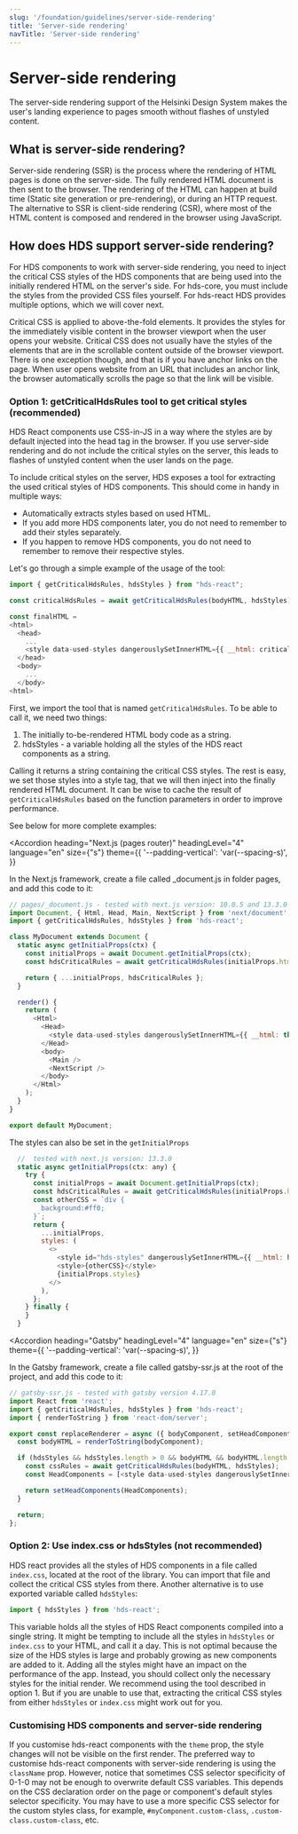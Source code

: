 ```yaml
---
slug: '/foundation/guidelines/server-side-rendering'
title: 'Server-side rendering'
navTitle: 'Server-side rendering'
---
```



# Server-side rendering

<LeadParagraph>
  The server-side rendering support of the Helsinki Design System makes the user's landing experience to pages smooth
  without flashes of unstyled content.
</LeadParagraph>

## What is server-side rendering?

Server-side rendering (SSR) is the process where the rendering of HTML pages is done on the server-side. The fully rendered HTML
document is then sent to the browser. The rendering of the HTML can happen at build time (Static site generation
or pre-rendering), or during an HTTP request. The alternative to SSR is client-side rendering (CSR), where most of the HTML
content is composed and rendered in the browser using JavaScript.

## How does HDS support server-side rendering?

For HDS components to work with server-side rendering, you need to inject the critical CSS styles of the HDS components
that are being used into the initially rendered HTML on the server's side. For hds-core, you must include the styles from
the provided CSS files yourself. For hds-react HDS provides multiple options, which we will cover next.

<Notification label="Critical CSS" className="siteNotification">
  Critical CSS is applied to above-the-fold elements. It provides the styles for the immediately visible content in the
  browser viewport when the user opens your website. Critical CSS does not usually have the styles of the elements that
  are in the scrollable content outside of the browser viewport. There is one exception though, and that is if you have
  anchor links on the page. When user opens website from an URL that includes an anchor link, the browser automatically
  scrolls the page so that the link will be visible.
</Notification>

### Option 1: getCriticalHdsRules tool to get critical styles (recommended)

HDS React components use CSS-in-JS in a way where the styles are by default injected into the head tag in the browser.
If you use server-side rendering and do not include the critical styles on the server, this leads to flashes of unstyled
content when the user lands on the page.

To include critical styles on the server, HDS exposes a tool for extracting the used critical styles of HDS components.
This should come in handy in multiple ways:

- Automatically extracts styles based on used HTML.
- If you add more HDS components later, you do not need to remember to add their styles separately.
- If you happen to remove HDS components, you do not need to remember to remove their respective styles.

Let's go through a simple example of the usage of the tool:

```js
import { getCriticalHdsRules, hdsStyles } from "hds-react";

const criticalHdsRules = await getCriticalHdsRules(bodyHTML, hdsStyles);

const finalHTML =
<html>
  <head>
    ...
    <style data-used-styles dangerouslySetInnerHTML={{ __html: criticalHdsRules }} />
  </head>
  <body>
    ...
  </body>
<html>
```

First, we import the tool that is named `getCriticalHdsRules`. To be able to call it, we need two things:

1. The initially to-be-rendered HTML body code as a string.
2. hdsStyles - a variable holding all the styles of the HDS react components as a string.

Calling it returns a string containing the critical CSS styles. The rest is easy, we set those styles into
a style tag, that we will then inject into the finally rendered HTML document. It can be wise to cache the result of
`getCriticalHdsRules` based on the function parameters in order to improve performance.

See below for more complete examples:

<Accordion
  heading="Next.js (pages router)"
  headingLevel="4"
  language="en"
  size={"s"}
  theme={{
    '--padding-vertical': 'var(--spacing-s)',
  }}
>
  In the Next.js framework, create a file called _document.js in folder pages, and add this code to it:

```js
// pages/_document.js - tested with next.js version: 10.0.5 and 13.3.0
import Document, { Html, Head, Main, NextScript } from 'next/document';
import { getCriticalHdsRules, hdsStyles } from 'hds-react';

class MyDocument extends Document {
  static async getInitialProps(ctx) {
    const initialProps = await Document.getInitialProps(ctx);
    const hdsCriticalRules = await getCriticalHdsRules(initialProps.html, hdsStyles);

    return { ...initialProps, hdsCriticalRules };
  }

  render() {
    return (
      <Html>
        <Head>
          <style data-used-styles dangerouslySetInnerHTML={{ __html: this.props.hdsCriticalRules }} />
        </Head>
        <body>
          <Main />
          <NextScript />
        </body>
      </Html>
    );
  }
}

export default MyDocument;
```

The styles can also be set in the `getInitialProps`

```js
  //  tested with next.js version: 13.3.0
  static async getInitialProps(ctx: any) {
    try {
      const initialProps = await Document.getInitialProps(ctx);
      const hdsCriticalRules = await getCriticalHdsRules(initialProps.html, hdsStyles);
      const otherCSS = `div {
        background:#ff0;
      }`;
      return {
        ...initialProps,
        styles: (
          <>
            <style id="hds-styles" dangerouslySetInnerHTML={{ __html: hdsCriticalRules }} />
            <style>{otherCSS}</style>
            {initialProps.styles}
          </>
        ),
      };
    } finally {
    }
  }
```

</Accordion>

<Accordion
  heading="Gatsby"
  headingLevel="4"
  language="en"
  size={"s"}
  theme={{
    '--padding-vertical': 'var(--spacing-s)',
  }}
>
  In the Gatsby framework, create a file called gatsby-ssr.js at the root of the project, and add this code to it:

```js
// gatsby-ssr.js - tested with gatsby version 4.17.0
import React from 'react';
import { getCriticalHdsRules, hdsStyles } from 'hds-react';
import { renderToString } from 'react-dom/server';

export const replaceRenderer = async ({ bodyComponent, setHeadComponents }) => {
  const bodyHTML = renderToString(bodyComponent);

  if (hdsStyles && hdsStyles.length > 0 && bodyHTML && bodyHTML.length > 0) {
    const cssRules = await getCriticalHdsRules(bodyHTML, hdsStyles);
    const HeadComponents = [<style data-used-styles dangerouslySetInnerHTML={{ __html: cssRules }} />];

    return setHeadComponents(HeadComponents);
  }

  return;
};
```

</Accordion>

### Option 2: Use index.css or hdsStyles (not recommended)

HDS react provides all the styles of HDS components in a file called `index.css`, located at the root of the library.
You can import that file and collect the critical CSS styles from there. Another alternative is to use exported variable
called `hdsStyles`:

```js
import { hdsStyles } from 'hds-react';
```

This variable holds all the styles of HDS React components compiled into a single string. It might be tempting to include
all the styles in `hdsStyles` or `index.css` to your HTML, and call it a day. This is not optimal because the size of the
HDS styles is large and probably growing as new components are added to it. Adding all the styles might have an impact on the
performance of the app. Instead, you should collect only the necessary styles for the initial render. We recommend using
the tool described in option 1. But if you are unable to use that, extracting the critical CSS styles from either
`hdsStyles` or `index.css` might work out for you.

### Customising HDS components and server-side rendering

If you customise hds-react components with the <code>theme</code> prop, the style changes will not be visible on the
first render. The preferred way to customise hds-react components with server-side rendering is using the <code>className</code>
prop. However, notice that sometimes CSS selector specificity of 0-1-0 may not be enough to overwrite default CSS variables.
This depends on the CSS declaration order on the page or component's default styles selector specificity.
You may have to use a more specific CSS selector for the custom styles class, for example, `#myComponent.custom-class`, `.custom-class.custom-class`, etc.
